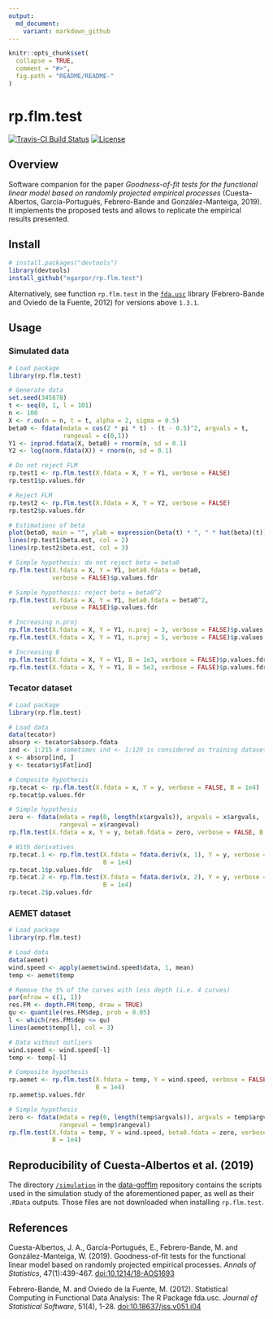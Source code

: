 ```yaml
---
output:
  md_document:
    variant: markdown_github
---
```


<!-- README.md is generated from README.Rmd. Please edit that file -->

```r
knitr::opts_chunk$set(
  collapse = TRUE,
  comment = "#>",
  fig.path = "README/README-"
)
```

rp.flm.test
===========

[![Travis-CI Build Status](https://travis-ci.org/egarpor/rp.flm.test.svg?branch=master)](https://travis-ci.org/egarpor/rp.flm.test)
[![License](https://img.shields.io/badge/license-GPL%20v3-blue.svg)](https://www.gnu.org/licenses/gpl-3.0)

## Overview

Software companion for the paper *Goodness-of-fit tests for the functional linear model based on randomly projected empirical processes* (Cuesta-Albertos, García-Portugués, Febrero-Bande and González-Manteiga, 2019). It implements the proposed tests and allows to replicate the empirical results presented.

## Install

```r
# install.packages("devtools")
library(devtools)
install_github("egarpor/rp.flm.test")
```

Alternatively, see function `rp.flm.test` in the [`fda.usc`](http://cran.r-project.org/web/packages/fda.usc/) library (Febrero-Bande and Oviedo de la Fuente, 2012) for versions above `1.3.1`.

## Usage

### Simulated data

```r
# Load package
library(rp.flm.test)

# Generate data
set.seed(345678)
t <- seq(0, 1, l = 101)
n <- 100
X <- r.ou(n = n, t = t, alpha = 2, sigma = 0.5)
beta0 <- fdata(mdata = cos(2 * pi * t) - (t - 0.5)^2, argvals = t,
               rangeval = c(0,1))
Y1 <- inprod.fdata(X, beta0) + rnorm(n, sd = 0.1)
Y2 <- log(norm.fdata(X)) + rnorm(n, sd = 0.1)

# Do not reject FLM
rp.test1 <- rp.flm.test(X.fdata = X, Y = Y1, verbose = FALSE)
rp.test1$p.values.fdr

# Reject FLM
rp.test2 <- rp.flm.test(X.fdata = X, Y = Y2, verbose = FALSE)
rp.test2$p.values.fdr

# Estimations of beta
plot(beta0, main = "", ylab = expression(beta(t) * ", " * hat(beta)(t)))
lines(rp.test1$beta.est, col = 2)
lines(rp.test2$beta.est, col = 3)

# Simple hypothesis: do not reject beta = beta0
rp.flm.test(X.fdata = X, Y = Y1, beta0.fdata = beta0, 
            verbose = FALSE)$p.values.fdr

# Simple hypothesis: reject beta = beta0^2
rp.flm.test(X.fdata = X, Y = Y1, beta0.fdata = beta0^2, 
            verbose = FALSE)$p.values.fdr

# Increasing n.proj
rp.flm.test(X.fdata = X, Y = Y1, n.proj = 3, verbose = FALSE)$p.values.fdr
rp.flm.test(X.fdata = X, Y = Y1, n.proj = 5, verbose = FALSE)$p.values.fdr

# Increasing B
rp.flm.test(X.fdata = X, Y = Y1, B = 1e3, verbose = FALSE)$p.values.fdr
rp.flm.test(X.fdata = X, Y = Y1, B = 5e3, verbose = FALSE)$p.values.fdr
```

### Tecator dataset

```r
# Load package
library(rp.flm.test)

# Load data
data(tecator)
absorp <- tecator$absorp.fdata
ind <- 1:215 # sometimes ind <- 1:129 is considered as training dataset
x <- absorp[ind, ]
y <- tecator$y$Fat[ind]

# Composite hypothesis
rp.tecat <- rp.flm.test(X.fdata = x, Y = y, verbose = FALSE, B = 1e4)
rp.tecat$p.values.fdr

# Simple hypothesis
zero <- fdata(mdata = rep(0, length(x$argvals)), argvals = x$argvals,
              rangeval = x$rangeval)
rp.flm.test(X.fdata = x, Y = y, beta0.fdata = zero, verbose = FALSE, B = 1e4)

# With derivatives
rp.tecat.1 <- rp.flm.test(X.fdata = fdata.deriv(x, 1), Y = y, verbose = FALSE,
                          B = 1e4)
rp.tecat.1$p.values.fdr
rp.tecat.2 <- rp.flm.test(X.fdata = fdata.deriv(x, 2), Y = y, verbose = FALSE,
                          B = 1e4)
rp.tecat.2$p.values.fdr
```

### AEMET dataset

```r
# Load package
library(rp.flm.test)

# Load data
data(aemet)
wind.speed <- apply(aemet$wind.speed$data, 1, mean)
temp <- aemet$temp

# Remove the 5% of the curves with less depth (i.e. 4 curves)
par(mfrow = c(1, 1))
res.FM <- depth.FM(temp, draw = TRUE)
qu <- quantile(res.FM$dep, prob = 0.05)
l <- which(res.FM$dep <= qu)
lines(aemet$temp[l], col = 3)

# Data without outliers
wind.speed <- wind.speed[-l]
temp <- temp[-l]

# Composite hypothesis
rp.aemet <- rp.flm.test(X.fdata = temp, Y = wind.speed, verbose = FALSE, 
                        B = 1e4)
rp.aemet$p.values.fdr

# Simple hypothesis
zero <- fdata(mdata = rep(0, length(temp$argvals)), argvals = temp$argvals,
              rangeval = temp$rangeval)
rp.flm.test(X.fdata = temp, Y = wind.speed, beta0.fdata = zero, verbose = FALSE,
            B = 1e4)
```

## Reproducibility of Cuesta-Albertos et al. (2019)

The directory [`/simulation`](https://github.com/egarpor/data-gofflm/tree/master/simulation) in the [data-gofflm](https://github.com/egarpor/data-gofflm) repository contains the scripts used in the simulation study of the aforementioned paper, as well as their `.RData` outputs. Those files are not downloaded when installing `rp.flm.test`.

## References

Cuesta-Albertos, J. A., García-Portugués, E., Febrero-Bande, M. and González-Manteiga, W. (2019). Goodness-of-fit tests for the functional linear model based on randomly projected empirical processes. *Annals of Statistics*, 47(1):439-467. [doi:10.1214/18-AOS1693](https://doi.org/10.1214/18-AOS1693)

Febrero-Bande, M. and Oviedo de la Fuente, M. (2012). Statistical Computing in Functional Data Analysis: The R Package fda.usc. *Journal of Statistical Software*, 51(4), 1-28. [doi:10.18637/jss.v051.i04](https://doi.org/10.18637/jss.v051.i04)
